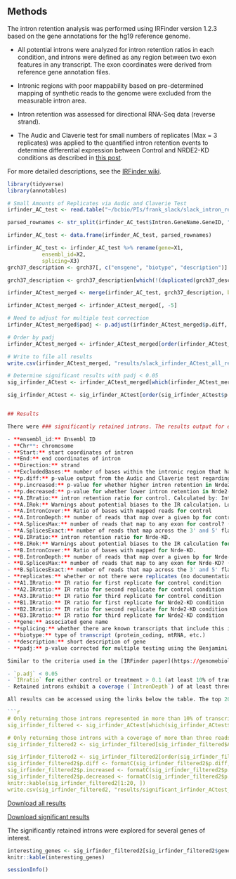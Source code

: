 ## Methods

The intron retention analysis was performed using IRFinder version 1.2.3 based on the gene annotations for the hg19 reference genome.

- All potential introns were analyzed for intron retention ratios in each condition, and introns were defined as any region between two exon features in any transcript. The exon coordinates were derived from reference gene annotation files.

- Intronic regions with poor mappability based on pre-determined mapping of synthetic reads to the genome were excluded from the measurable intron area.

- Intron retention was assessed for directional RNA-Seq data (reverse strand).

- The Audic and Claverie test for small numbers of replicates (Max = 3 replicates) was applied to the quantified intron retention events to determine differential expression between Control and NRDE2-KD conditions as described in [this post](http://mimirna.centenary.org.au/irfinder/example1.html).

For more detailed descriptions, see the [IRFinder wiki](https://github.com/williamritchie/IRFinder/wiki).

```r
library(tidyverse)
library(annotables)

# Small Amounts of Replicates via Audic and Claverie Test
irfinder_AC_test <- read.table("~/bcbio/PIs/frank_slack/slack_intron_retention/irfinder/IRFinder/KD_ctrl-v-nrde2.tab", header = T)

parsed_rownames <- str_split(irfinder_AC_test$Intron.GeneName.GeneID, "/", simplify = TRUE)

irfinder_AC_test <- data.frame(irfinder_AC_test, parsed_rownames)

irfinder_AC_test <- irfinder_AC_test %>% rename(gene=X1,
           ensembl_id=X2,
           splicing=X3)
grch37_description <- grch37[, c("ensgene", "biotype", "description")]

grch37_description <- grch37_description[which(!(duplicated(grch37_description$ensgene))), ]

irfinder_ACtest_merged <- merge(irfinder_AC_test, grch37_description, by.x="ensembl_id", by.y="ensgene")

irfinder_ACtest_merged <- irfinder_ACtest_merged[, -5]

# Need to adjust for multiple test correction
irfinder_ACtest_merged$padj <- p.adjust(irfinder_ACtest_merged$p.diff, "BH")

# Order by padj
irfinder_ACtest_merged <- irfinder_ACtest_merged[order(irfinder_ACtest_merged$padj), ]

# Write to file all results
write.csv(irfinder_ACtest_merged, "results/slack_irfinder_ACtest_all_results_padj.csv")

# Determine significant results with padj < 0.05
sig_irfinder_ACtest <- irfinder_ACtest_merged[which(irfinder_ACtest_merged$padj < 0.05), ]

sig_irfinder_ACtest <- sig_irfinder_ACtest[order(sig_irfinder_ACtest$p.diff),]


## Results

There were ### significantly retained introns. The results output for each intron includes the following information, also described in the [IRFinder wiki](https://github.com/williamritchie/IRFinder/wiki) and an [analysis example](http://mimirna.centenary.org.au/irfinder/example1.html). 

- **ensembl_id:** Ensembl ID
- **Chr**: chromosome
- **Start:** start coordinates of intron
- **End:** end coordinates of intron
- **Direction:** strand
- **ExcludedBases:** number of bases within the intronic region that have been excluded from the calculation of intronic coverage because of overlapping features or mapping issues. The 5bp flanking any exon are also excluded, hence all introns exclude at least 10 bases.
- **p.diff:** p-value output from the Audic and Claverie test regarding intron retention differences between conditions. Indicates to what extent intron-retention has significantly changed between Condition A (control) and Condition B (Nrde2-KD)
- **p.increased:** p-value for whether higher intron retention in Nrde2-KD relative to control
- **p.decreased:** p-value for whether lower intron retention in Nrde2-KD relative to control
- **A.IRratio:** intron retention ratio for control. Calculated by: IntronDepth / (max(number of reads that map the 3' flanking exon surrounding the intron and to another exon within the same gene, number of reads that map the 5' flanking exon surrounding the intron and to another exon within the same gene) + IntronDepth)
- **A.IRok:** Warnings about potential biases to the IR calculation. Low coverage, non-uniform coverage of the intron, etc. "NonUniformCover" indicates that the multiple places IRFinder measures the depth of the intron are not consistent. A visual check of the RNA-Seq trace is advised to rule out alternate-TSS or similar. In some cases this warning may simply be triggered by the uneven cover often seen in short-read RNA-Seq experiments.
- **A.IntronCover:** Ratio of bases with mapped reads for control 
- **A.IntronDepth:** number of reads that map over a given bp for control. IntronDepth is the median depth of the intronic region without the excluded regions. It is used to calculate the IRratio. Excluded regions comprise ExclBases and bases with the top and bottom 30% of intronic depth.
- **A.SplicesMax:** number of reads that map to any exon for control? (no documentation)
- **A.SplicesExact:** number of reads that map across the 3' and 5' flanking exons for control 
- **B.IRratio:** intron retention ratio for Nrde-KD. 
- **B.IRok:** Warnings about potential biases to the IR calculation for Nrde-KD.
- **B.IntronCover:** Ratio of bases with mapped for Nrde-KD. 
- **B.IntronDepth:** number of reads that map over a given bp for Nrde-KD.
- **B.SplicesMax:** number of reads that map to any exon for Nrde-KD? (no documentation).
- **B.SplicesExact:** number of reads that map across the 3' and 5' flanking exons for Nrde-KD.
- **replicates:** whether or not there were replicates (no documentation)
- **A1.IRratio:** IR ratio for first replicate for control condition
- **A2.IRratio:** IR ratio for second replicate for control condition
- **A3.IRratio:** IR ratio for third replicate for control condition
- **B1.IRratio:** IR ratio for first replicate for Nrde2-KD condition
- **B2.IRratio:** IR ratio for second replicate for Nrde2-KD condition
- **B3.IRratio:** IR ratio for third replicate for Nrde2-KD condition
- **gene:** associated gene name
- **splicing:** whether there are known transcripts that include this intron. `known-exon` included if there are known transcripts.
- **biotype:** type of transcript (protein_coding, mtRNA, etc.)
- **description:** short description of gene
- **padj:** p-value corrected for multiple testing using the Benjamini-Hochberg/FDR method

Similar to the criteria used in the [IRFinder paper](https://genomebiology.biomedcentral.com/articles/10.1186/s13059-017-1184-4), the significant intron retention events were defined as:

- `p.adj` < 0.05
- `IRratio` for either control or treatment > 0.1 (at least 10% of transcripts exhibit retention of the intron for at least one of the conditions)
- Retained introns exhibit a coverage (`IntronDepth`) of at least three reads across the entire intron after excluding non-measurable intronic regions

All results can be accessed using the links below the table. The top 20 most significant retained introns are displayed below:

```r
# Only returning those introns represented in more than 10% of transcripts in A or B
sig_irfinder_filtered <- sig_irfinder_ACtest[which(sig_irfinder_ACtest$A.IRratio > 0.1 | sig_irfinder_ACtest$B.IRratio > 0.1), ]

# Only returning those introns with a coverage of more than three reads across the entire intron after excluding non-measurable intronic regions
sig_irfinder_filtered2 <- sig_irfinder_filtered[sig_irfinder_filtered$A.IntronDepth > 3 | sig_irfinder_filtered$B.IntronDepth > 3, ]

sig_irfinder_filtered2 <- sig_irfinder_filtered2[order(sig_irfinder_filtered2$padj), ]
sig_irfinder_filtered2$p.diff <- formatC(sig_irfinder_filtered2$p.diff, format = "e", digits = 2)
sig_irfinder_filtered2$p.increased <- formatC(sig_irfinder_filtered2$p.increased, format = "e", digits = 2)
sig_irfinder_filtered2$p.decreased <- formatC(sig_irfinder_filtered2$p.decreased, format = "e", digits = 2)
knitr::kable(sig_irfinder_filtered2[1:20, ])
write.csv(sig_irfinder_filtered2, "results/significant_irfinder_ACtest_results_padj.csv")
```

[Download all results](./results/irfinder_ACtest_all_results_padj.csv)

[Download significant results](./results/significant_irfinder_ACtest_results_padj.csv)

The significantly retained introns were explored for several genes of interest. 

```r
interesting_genes <- sig_irfinder_filtered2[sig_irfinder_filtered2$gene %in% c(), ]
knitr::kable(interesting_genes)

```

```r
sessionInfo()
```
